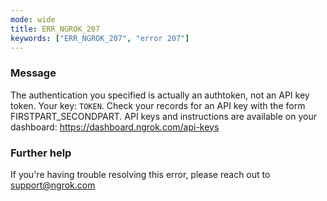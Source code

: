 ```yaml
---
mode: wide
title: ERR_NGROK_207
keywords: ["ERR_NGROK_207", "error 207"]
---
```



### Message

The authentication you specified is actually an authtoken, not an API key token. Your key: `TOKEN`. Check your records for an API key with the form FIRSTPART_SECONDPART. API keys and instructions are available on your dashboard: https://dashboard.ngrok.com/api-keys

<ErrorDetails />

### Further help

If you're having trouble resolving this error, please reach out to [support@ngrok.com](mailto:support@ngrok.com?subject=Help%20with%20ERR_NGROK_207)

